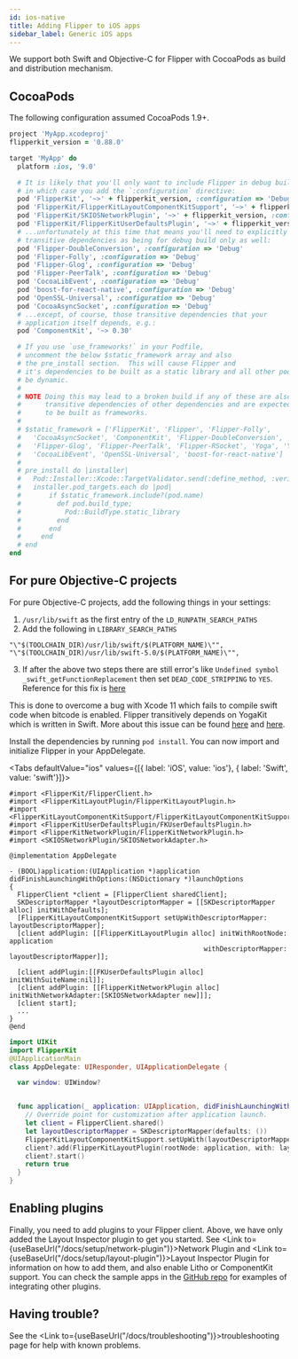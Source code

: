 ```yaml
---
id: ios-native
title: Adding Flipper to iOS apps
sidebar_label: Generic iOS apps
---
```



We support both Swift and Objective-C for Flipper with CocoaPods as build and distribution mechanism.

## CocoaPods

The following configuration assumed CocoaPods 1.9+.

```ruby
project 'MyApp.xcodeproj'
flipperkit_version = '0.88.0'

target 'MyApp' do
  platform :ios, '9.0'

  # It is likely that you'll only want to include Flipper in debug builds,
  # in which case you add the `:configuration` directive:
  pod 'FlipperKit', '~>' + flipperkit_version, :configuration => 'Debug'
  pod 'FlipperKit/FlipperKitLayoutComponentKitSupport', '~>' + flipperkit_version, :configuration => 'Debug'
  pod 'FlipperKit/SKIOSNetworkPlugin', '~>' + flipperkit_version, :configuration => 'Debug'
  pod 'FlipperKit/FlipperKitUserDefaultsPlugin', '~>' + flipperkit_version, :configuration => 'Debug'
  # ...unfortunately at this time that means you'll need to explicitly mark
  # transitive dependencies as being for debug build only as well:
  pod 'Flipper-DoubleConversion', :configuration => 'Debug'
  pod 'Flipper-Folly', :configuration => 'Debug'
  pod 'Flipper-Glog', :configuration => 'Debug'
  pod 'Flipper-PeerTalk', :configuration => 'Debug'
  pod 'CocoaLibEvent', :configuration => 'Debug'
  pod 'boost-for-react-native', :configuration => 'Debug'
  pod 'OpenSSL-Universal', :configuration => 'Debug'
  pod 'CocoaAsyncSocket', :configuration => 'Debug'
  # ...except, of course, those transitive dependencies that your
  # application itself depends, e.g.:
  pod 'ComponentKit', '~> 0.30'

  # If you use `use_frameworks!` in your Podfile,
  # uncomment the below $static_framework array and also
  # the pre_install section.  This will cause Flipper and
  # it's dependencies to be built as a static library and all other pods to
  # be dynamic.
  #
  # NOTE Doing this may lead to a broken build if any of these are also
  #      transitive dependencies of other dependencies and are expected
  #      to be built as frameworks.
  #
  # $static_framework = ['FlipperKit', 'Flipper', 'Flipper-Folly',
  #   'CocoaAsyncSocket', 'ComponentKit', 'Flipper-DoubleConversion',
  #   'Flipper-Glog', 'Flipper-PeerTalk', 'Flipper-RSocket', 'Yoga', 'YogaKit',
  #   'CocoaLibEvent', 'OpenSSL-Universal', 'boost-for-react-native']
  #
  # pre_install do |installer|
  #   Pod::Installer::Xcode::TargetValidator.send(:define_method, :verify_no_static_framework_transitive_dependencies) {}
  #   installer.pod_targets.each do |pod|
  #       if $static_framework.include?(pod.name)
  #         def pod.build_type;
  #           Pod::BuildType.static_library
  #         end
  #       end
  #     end
  # end
end
```

## For pure Objective-C projects

For pure Objective-C projects, add the following things in your settings:

1. `/usr/lib/swift` as the first entry of the `LD_RUNPATH_SEARCH_PATHS`
2. Add the following in `LIBRARY_SEARCH_PATHS`

```
"\"$(TOOLCHAIN_DIR)/usr/lib/swift/$(PLATFORM_NAME)\"",
"\"$(TOOLCHAIN_DIR)/usr/lib/swift-5.0/$(PLATFORM_NAME)\"",
```

3. If after the above two steps there are still error's like `Undefined symbol _swift_getFunctionReplacement` then set `DEAD_CODE_STRIPPING` to `YES`. Reference for this fix is [here](https://forums.swift.org/t/undefined-symbol-swift-getfunctionreplacement/30495/4)

This is done to overcome a bug with Xcode 11 which fails to compile swift code when bitcode is enabled. Flipper transitively depends on YogaKit which is written in Swift. More about this issue can be found [here](https://twitter.com/krzyzanowskim/status/1151549874653081601?s=21) and [here](https://github.com/Carthage/Carthage/issues/2825).

Install the dependencies by running `pod install`. You can now import and initialize Flipper in your
AppDelegate.

<Tabs defaultValue="ios" values={[{ label: 'iOS', value: 'ios'}, { label: 'Swift', value: 'swift'}]}>
<TabItem value="ios">

```objc
#import <FlipperKit/FlipperClient.h>
#import <FlipperKitLayoutPlugin/FlipperKitLayoutPlugin.h>
#import <FlipperKitLayoutComponentKitSupport/FlipperKitLayoutComponentKitSupport.h>
#import <FlipperKitUserDefaultsPlugin/FKUserDefaultsPlugin.h>
#import <FlipperKitNetworkPlugin/FlipperKitNetworkPlugin.h>
#import <SKIOSNetworkPlugin/SKIOSNetworkAdapter.h>

@implementation AppDelegate

- (BOOL)application:(UIApplication *)application didFinishLaunchingWithOptions:(NSDictionary *)launchOptions
{
  FlipperClient *client = [FlipperClient sharedClient];
  SKDescriptorMapper *layoutDescriptorMapper = [[SKDescriptorMapper alloc] initWithDefaults];
  [FlipperKitLayoutComponentKitSupport setUpWithDescriptorMapper: layoutDescriptorMapper];
  [client addPlugin: [[FlipperKitLayoutPlugin alloc] initWithRootNode: application
                                                 withDescriptorMapper: layoutDescriptorMapper]];

  [client addPlugin:[[FKUserDefaultsPlugin alloc] initWithSuiteName:nil]];
  [client addPlugin: [[FlipperKitNetworkPlugin alloc] initWithNetworkAdapter:[SKIOSNetworkAdapter new]]];
  [client start];
  ...
}
@end
```

</TabItem>
<TabItem value="swift">

```swift
import UIKit
import FlipperKit
@UIApplicationMain
class AppDelegate: UIResponder, UIApplicationDelegate {

  var window: UIWindow?


  func application(_ application: UIApplication, didFinishLaunchingWithOptions launchOptions: [UIApplication.LaunchOptionsKey: Any]?) -> Bool {
    // Override point for customization after application launch.
    let client = FlipperClient.shared()
    let layoutDescriptorMapper = SKDescriptorMapper(defaults: ())
    FlipperKitLayoutComponentKitSupport.setUpWith(layoutDescriptorMapper)
    client?.add(FlipperKitLayoutPlugin(rootNode: application, with: layoutDescriptorMapper!))
    client?.start()
    return true
  }
}
```

</TabItem>
</Tabs>

## Enabling plugins

Finally, you need to add plugins to your Flipper client. Above, we have only added the Layout Inspector plugin to get you started. See <Link to={useBaseUrl("/docs/setup/network-plugin")}>Network Plugin</Link> and <Link to={useBaseUrl("/docs/setup/layout-plugin")}>Layout Inspector Plugin</Link> for information on how to add them, and also enable Litho or ComponentKit support. You can check the sample apps in the [GitHub repo](https://github.com/facebook/flipper) for examples of integrating other plugins.

## Having trouble?

See the <Link to={useBaseUrl("/docs/troubleshooting")}>troubleshooting page</Link> for help with known problems.

